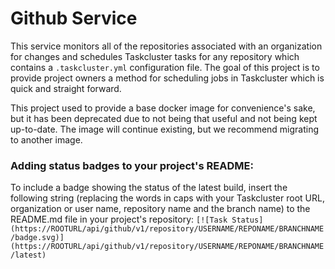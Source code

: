 # Github Service

This service monitors all of the repositories associated with an organization for changes and schedules Taskcluster tasks for any repository which contains a `.taskcluster.yml` configuration file.
The goal of this project is to provide project owners a method for scheduling jobs in Taskcluster which is quick and straight forward.

<Warning>
This project used to provide a base docker image for convenience's sake, but it has been deprecated due to not being that useful and not being kept up-to-date. The image will continue existing, but we recommend migrating to another image.
</Warning>

### Adding status badges to your project's README:

To include a badge showing the status of the latest build, insert the following string (replacing the words in caps with your Taskcluster root URL, organization or user name, repository name and the branch name) to the README.md file in your project's repository:
`[![Task Status](https://ROOTURL/api/github/v1/repository/USERNAME/REPONAME/BRANCHNAME/badge.svg)](https://ROOTURL/api/github/v1/repository/USERNAME/REPONAME/BRANCHNAME/latest)`
